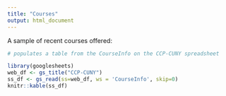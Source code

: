 ```yaml
---
title: "Courses"
output: html_document
---
```


A sample of recent courses offered:

```r

# populates a table from the CourseInfo on the CCP-CUNY spreadsheet

library(googlesheets)
web_df <- gs_title("CCP-CUNY")
ss_df <- gs_read(ss=web_df, ws = 'CourseInfo', skip=0)
knitr::kable(ss_df)

```

